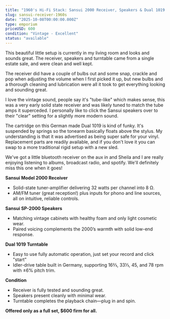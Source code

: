 ```yaml
---
title: "1960's Hi-Fi Stack: Sansui 2000 Receiver, Speakers & Dual 1019 Turntable"
slug: sansui-receiver-1960s
date: "2025-10-08T00:00:00.000Z"
type: emporium
priceUSD: 600
condition: "Vintage - Excellent"
status: "available"
---
```

This beautiful little setup is currently in my living room and looks and sounds great.  The receiver, speakers and turntable came from a single estate sale, and were clean and well kept.

The receiver did have a couple of bulbs out and some snap, crackle and pop when adjusting the volume when I first picked it up, but new bulbs and a thorough cleaning and lubrication were all it took to get everything looking and sounding great.

I love the vintage sound, people say it's "tube-like" which makes sense, this was a very early solid state receiver and was likely tuned to match the tube amps it superceded.  I personally like to click the Sansui speakers over to their "clear" setting for a slightly more modern sound.

The cartridge on this German made Dual 1019 is kind of funky.  It's suspended by springs so the tonearm basically floats above the stylus.  My understanding is that it was advertised as being super safe for your vinyl.  Replacement parts are readily available, and if you don't love it you can swap to a more traditional rigid setup with a new sled.

We've got a little bluetooth receiver on the aux in and Sheila and I are really enjoying listening to albums, broadcast radio, and spotify.  We'll definitely miss this one when it goes!

**Sansui Model 2000 Receiver**
- Solid-state tuner-amplifier delivering 32 watts per channel into 8 Ω.
- AM/FM tuner (great reception!) plus inputs for phono and line sources, all on intuitive, reliable controls.

**Sansui SP-2000 Speakers**
- Matching vintage cabinets with healthy foam and only light cosmetic wear.
- Paired voicing complements the 2000’s warmth with solid low-end response.

**Dual 1019 Turntable**
- Easy to use fully automatic operation, just set your record and click "start"
- Idler-drive table built in Germany, supporting 16⅔, 33⅓, 45, and 78 rpm with ±6% pitch trim.

**Condition**
- Receiver is fully tested and sounding great.
- Speakers present cleanly with minimal wear.
- Turntable completes the playback chain—plug in and spin.

**Offered only as a full set, $600 firm for all.**

